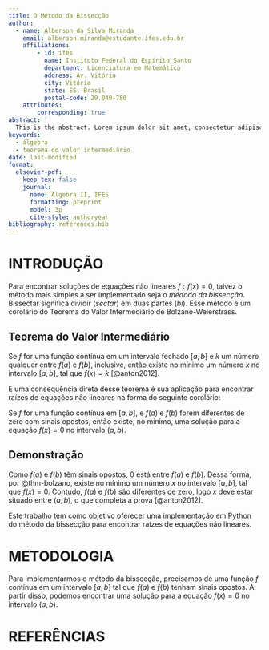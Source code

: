 ```yaml
---
title: O Método da Bissecção
author:
  - name: Alberson da Silva Miranda
    email: alberson.miranda@estudante.ifes.edu.br
    affiliations: 
        - id: ifes
          name: Instituto Federal do Espírito Santo
          department: Licenciatura em Matemática
          address: Av. Vitória
          city: Vitória
          state: ES, Brasil
          postal-code: 29.040-780
    attributes:
        corresponding: true
abstract: |
  This is the abstract. Lorem ipsum dolor sit amet, consectetur adipiscing elit. Vestibulum augue turpis, dictum non malesuada a, volutpat eget velit. Nam placerat turpis purus, eu tristique ex tincidunt et. Mauris sed augue eget turpis ultrices tincidunt. Sed et mi in leo porta egestas. Aliquam non laoreet velit. Nunc quis ex vitae eros aliquet auctor nec ac libero. Duis laoreet sapien eu mi luctus, in bibendum leo molestie. Sed hendrerit diam diam, ac dapibus nisl volutpat vitae. Aliquam bibendum varius libero, eu efficitur justo rutrum at. Sed at tempus elit.
keywords: 
  - álgebra
  - teorema do valor intermediário
date: last-modified
format:
  elsevier-pdf:
    keep-tex: false
    journal:
      name: Álgebra II, IFES
      formatting: preprint
      model: 3p
      cite-style: authoryear
bibliography: references.bib
---
```


# INTRODUÇÃO

Para encontrar soluções de equações não lineares $f: f(x)=0$, talvez o método mais simples a ser implementado seja o *médodo da bissecção*. Bissectar significa dividir (*sectar*) em duas partes (*bi*). Esse método é um corolário do Teorema do Valor Intermediário de Bolzano-Weierstrass.

::: {#thm-bolzano}

## Teorema do Valor Intermediário

Se $f$ for uma função contínua em um intervalo fechado $[a,b]$ e $k$ um número qualquer entre $f(a)$ e $f(b)$, inclusive, então existe no mínimo um número $x$ no intervalo $[a,b]$, tal que $f(x)=k$ [@anton2012].
:::

E uma consequência direta desse teorema é sua aplicação para encontrar raízes de equações não lineares na forma do seguinte corolário:

::: {#cor-bolzano}

Se $f$ for uma função contínua em $[a,b]$, e $f(a)$ e $f(b)$ forem diferentes de zero com sinais opostos, então existe, no mínimo, uma solução para a equação $f(x) = 0$ no intervalo $(a,b)$.

## Demonstração {-}
Como $f(a)$ e $f(b)$ têm sinais opostos, 0 está entre $f(a)$ e $f(b)$. Dessa forma, por @thm-bolzano, existe no mínimo um número $x$ no intervalo $[a,b]$, tal que $f(x)=0$. Contudo, $f(a)$ e $f(b)$ são diferentes de zero, logo $x$ deve estar situado entre $(a,b)$, o que completa a prova [@anton2012].

:::

Este trabalho tem como objetivo oferecer uma implementação em Python do método da bissecção para encontrar raízes de equações não lineares. 

# METODOLOGIA

Para implementarmos o método da bissecção, precisamos de uma função $f$ contínua em um intervalo $[a,b]$ tal que $f(a)$ e $f(b)$ tenham sinais opostos. A partir disso, podemos encontrar uma solução para a equação $f(x)=0$ no intervalo $(a,b)$.

# REFERÊNCIAS